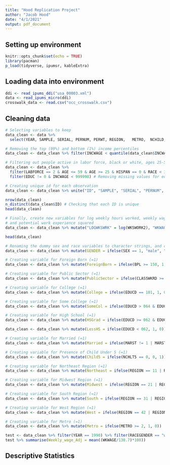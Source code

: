 ```yaml
---
title: "Hood Replication Project"
author: "Jacob Hood"
date: "4/1/2021"
output: pdf_document
---
```


## Setting up environment 
```r
knitr::opts_chunk$set(echo = TRUE)
library(pacman)
p_load(tidyverse, ipumsr, kableExtra)
```

## Loading data into environment
```r
ddi <- read_ipums_ddi("usa_00003.xml")
data <- read_ipums_micro(ddi)
crosswalk_data <- read.csv("occ_crosswalk.csv")
```

## Cleaning data
```r
# Selecting variables to keep 
data_clean <- data %>%
  select(YEAR, SAMPLE, SERIAL, PERNUM, PERWT, REGION,	METRO,	NCHILD,	NCHLT5,	SEX, AGE,	MARST, RACE, HISPAN, BPL, EDUC, EDUCD, LABFORCE,	CLASSWKR, CLASSWKRD, OCC1990,	WKSWORK2,	UHRSWORK, INCWAGE)
```

```r
# Removing the top (99%) and bottom (1%) income percentiles 
data_clean <- data_clean %>% filter(INCWAGE < quantile(data_clean$INCWAGE, 0.99) & INCWAGE > quantile(data_clean$INCWAGE, 0.01))
```

```r
# Filtering out people active in labor force, black or white, ages 25-59, and not Hispanic
data_clean <- data_clean %>% 
  filter(LABFORCE == 2 & AGE <= 59 & AGE >= 25 & HISPAN == 0 & RACE < 3) %>%
  filter(EDUC != 0 & INCWAGE < 999998) # Removing missing values for education and income
```

```r
# Creating unique id for each observation 
data_clean <- data_clean %>% unite("ID", "SAMPLE", "SERIAL", "PERNUM", remove = T)

nrow(data_clean)
n_distinct(data_clean$ID) # Checking that each ID is unique 
head(data_clean)
```

```r
# Finally, create new variables for log weekly hours worked, weekly wage, log weekly wage, potential work experience,
# and potential work experience squared 
data_clean <- data_clean %>% mutate("LOGWKSWRK" = log(WKSWORK2), "WKWAGE" = INCWAGE/WKSWORK2, "LOGWKWAGE" = log(INCWAGE/WKSWORK2), "PWRKEXP" = (AGE - EDUC - 6), "SQ_PWRKEXP" = PWRKEXP^2)

head(data_clean)
```

```r
# Renaming the dummy sex and race variables to character strings, and creating a new variable for both race and gender
data_clean <- data_clean %>% mutate(GENDER = ifelse(SEX == 1, "male", "female")) %>% mutate(RACE = ifelse(RACE == 1, "white", "black" )) %>% mutate(RACEGENDER = ifelse(GENDER == "male" & RACE == "white", "white male", ifelse(GENDER == "female" & RACE== "white", "white female", ifelse(GENDER == "male" & RACE == "black", "black male", "black female")))) 
```

```r
# Creating variable for Foreign Born (=1)
data_clean <- data_clean %>% mutate(ForeignBorn = ifelse(BPL >= 150, 1, 0))
```

```r
# Creating variable for Public Sector (=1)
data_clean <- data_clean %>% mutate(PublicSector = ifelse(CLASSWKRD >= 24 & CLASSWKRD < 29, 1, 0))
```

```r
# Creating variable for College (=1)
data_clean <- data_clean %>% mutate(College = ifelse(EDUCD == 101, 1, 0 ))
```

```r
# Creating variable for Some College (=1)
data_clean <- data_clean %>% mutate(SomeCol = ifelse(EDUCD > 064 & EDUCD < 101, 1, 0))
```

```r
# Creating variable for High School (=1)
data_clean <- data_clean %>% mutate(HSGrad = ifelse(EDUCD >= 062 & EDUCD <= 064, 1, 0))
```

```r
data_clean <- data_clean %>% mutate(LessHS = ifelse(EDUCD < 062, 1, 0))
```

```r
# Creating variable for Married (=1)
data_clean <- data_clean %>% mutate(Married = ifelse(MARST != 1 | MARST !=2, 0, 1))
```

```r
# Creating variable for Presence of Child Under 5 (=1)
data_clean <- data_clean %>% mutate(Child5 = ifelse(NCHLT5 == 0, 0, 1))
```

```r
# Creating variable for Northeast Region (=1)
data_clean <- data_clean %>% mutate(Northeast = ifelse(REGION == 11 | REGION == 12, 1, 0))
```

```r
# Creating variable for Midwest Region (=1)
data_clean <- data_clean %>% mutate(Midwest = ifelse(REGION == 21 | REGION == 22, 1, 0))
```

```r
# Creating variable for South Region (=1)
data_clean <- data_clean %>% mutate(South = ifelse(REGION == 31 | REGION == 32 | REGION == 33, 1, 0))
```

```r
# Creating variable for West Region (=1)
data_clean <- data_clean %>% mutate(West = ifelse(REGION == 42 | REGION == 43, 1, 0))
```

```r
# Creating variable for Metro (=1)
data_clean <- data_clean %>% mutate(Metro = ifelse(METRO >= 2, 1, 0))
```

```r
test <- data_clean %>% filter(YEAR == 1990) %>% filter(RACEGENDER == "white male")
test %>% summarise(Weekly_wage_Adj = mean((WKWAGE/130.7)*100))
```

## Descriptive Statistics 
```r

```


```r

```

